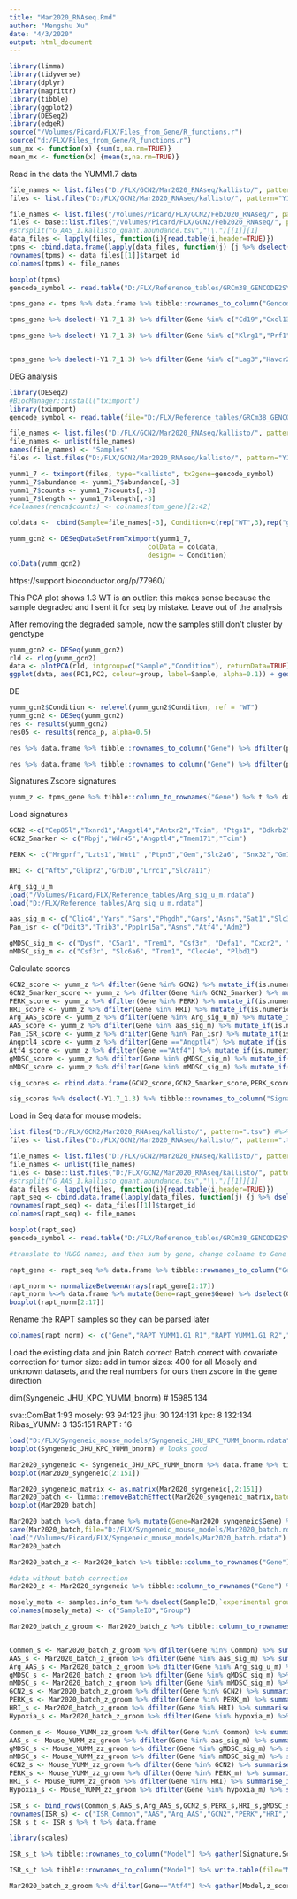 ```yaml
---
title: "Mar2020_RNAseq.Rmd"
author: "Mengshu Xu"
date: "4/3/2020"
output: html_document
---
```


```r
library(limma)
library(tidyverse)
library(dplyr)
library(magrittr)
library(tibble)
library(ggplot2)
library(DESeq2)
library(edgeR)
source("/Volumes/Picard/FLX/Files_from_Gene/R_functions.r")
source("d:/FLX/Files_from_Gene/R_functions.r")
sum_mx <- function(x) {sum(x,na.rm=TRUE)}
mean_mx <- function(x) {mean(x,na.rm=TRUE)}
```

Read in the data the YUMM1.7 data
```r
file_names <- list.files("D:/FLX/GCN2/Mar2020_RNAseq/kallisto/", pattern="Y1.7_") %>% lapply(function(i) {strsplit(i,"\\.kallisto")[[1]][1]})
files <- list.files("D:/FLX/GCN2/Mar2020_RNAseq/kallisto/", pattern="Y1.7_", full.names=TRUE)

file_names <- list.files("/Volumes/Picard/FLX/GCN2/Feb2020_RNAseq/", pattern=".tsv") %>% lapply(function(i) {strsplit(i,"\\.")[[1]][1]})
files <- base::list.files("/Volumes/Picard/FLX/GCN2/Feb2020_RNAseq/", pattern=".tsv", full.names=TRUE)
#strsplit("G_AAS_1.kallisto_quant.abundance.tsv","\\.")[[1]][1]
data_files <- lapply(files, function(i){read.table(i,header=TRUE)})
tpms <- cbind.data.frame(lapply(data_files, function(j) {j %>% dselect(tpm)}))
rownames(tpms) <- data_files[[1]]$target_id
colnames(tpms) <- file_names
```

```r
boxplot(tpms)
gencode_symbol <- read.table("D:/FLX/Reference_tables/GRCm38_GENCODE2SYMBOL.txt",sep="\t",header=TRUE) %>% data.frame

tpms_gene <- tpms %>% data.frame %>% tibble::rownames_to_column("Gencode") %>% left_join(gencode_symbol, by="Gencode") %>% dselect(Symbol,everything()) %>% dselect(-Gencode) %>% group_by(Symbol) %>% mutate_if(is.numeric,sum_mx) %>% unique %>% ungroup %>% mutate(Gene=Symbol) %>% dselect(-Symbol)

tpms_gene %>% dselect(-Y1.7_1.3) %>% dfilter(Gene %in% c("Cd19","Cxcl13","Cxcr5","Cd8a","Cd4","Nkg7","Cd14")) %>% gather(Sample,mRNA_TPM,-Gene) %>% left_join(coldata, by="Sample") %>% mutate(Condition=factor(Condition,levels=c("WT","gcn2"))) %>% ggplot(aes(x=Condition,y=mRNA_TPM, colour=Sample)) + geom_point(aes(size=Size)) + facet_wrap(~Gene, ncol=7, scales="free_y") + ylim(0,NA) + geom_hline(yintercept=0)

tpms_gene %>% dselect(-Y1.7_1.3) %>% dfilter(Gene %in% c("Klrg1","Prf1","Cd69","Gzma","Gzmk")) %>% gather(Sample,mRNA_TPM,-Gene) %>% left_join(coldata, by="Sample") %>% mutate(Condition=factor(Condition,levels=c("WT","gcn2"))) %>% ggplot(aes(x=Condition,y=mRNA_TPM, colour=Sample)) + geom_point(aes(size=Size)) + facet_wrap(~Gene, ncol=9, scales="free_y") + ylim(0,NA) + geom_hline(yintercept=0) + nolegend()


tpms_gene %>% dselect(-Y1.7_1.3) %>% dfilter(Gene %in% c("Lag3","Havcr2","Pdcd1","Foxp3")) %>% gather(Sample,mRNA_TPM,-Gene) %>% left_join(coldata, by="Sample") %>% mutate(Condition=factor(Condition,levels=c("WT","gcn2"))) %>% ggplot(aes(x=Condition,y=mRNA_TPM, colour=Sample)) + geom_point(aes(size=Size)) + facet_wrap(~Gene, ncol=9, scales="free_y") + ylim(0,NA) + geom_hline(yintercept=0) + nolegend()
```

DEG analysis
```r
library(DESeq2)
#BiocManager::install("tximport")
library(tximport)
gencode_symbol <- read.table(file="D:/FLX/Reference_tables/GRCm38_GENCODE2SYMBOL.txt", sep="\t", header=TRUE)

file_names <- list.files("D:/FLX/GCN2/Mar2020_RNAseq/kallisto/", pattern="Y1.7_") %>% lapply(function(i) {strsplit(i,"\\.kallisto")[[1]][1]})
file_names <- unlist(file_names)
names(file_names) <- "Samples"
files <- list.files("D:/FLX/GCN2/Mar2020_RNAseq/kallisto/", pattern="Y1.7_", full.names=TRUE)

yumm1_7 <- tximport(files, type="kallisto", tx2gene=gencode_symbol)
yumm1_7$abundance <- yumm1_7$abundance[,-3]
yumm1_7$counts <- yumm1_7$counts[,-3]
yumm1_7$length <- yumm1_7$length[,-3]
#colnames(renca$counts) <- colnames(tpm_gene)[2:42]

coldata <-  cbind(Sample=file_names[-3], Condition=c(rep("WT",3),rep("gcn2",2)),Size=c(1423,1944,1245,392,1059)) %>% data.frame %>% mutate(Size=as.numeric(Size)) 

yumm_gcn2 <- DESeqDataSetFromTximport(yumm1_7,
                                   colData = coldata,
                                   design= ~ Condition)
colData(yumm_gcn2)

```


https://support.bioconductor.org/p/77960/

This PCA plot shows 1.3 WT is an outlier: this makes sense because the sample degraded and I sent it for seq by mistake. Leave out of the analysis

After removing the degraded sample, now the samples still don't cluster by genotype

```r
yumm_gcn2 <- DESeq(yumm_gcn2)
rld <- rlog(yumm_gcn2)
data <- plotPCA(rld, intgroup=c("Sample","Condition"), returnData=TRUE)
ggplot(data, aes(PC1,PC2, colour=group, label=Sample, alpha=0.1)) + geom_label(vjust = "inward", hjust = "inward") 
```

DE
```r
yumm_gcn2$Condition <- relevel(yumm_gcn2$Condition, ref = "WT")
yumm_gcn2 <- DESeq(yumm_gcn2)
res <- results(yumm_gcn2)
res05 <- results(renca_p, alpha=0.5)

res %>% data.frame %>% tibble::rownames_to_column("Gene") %>% dfilter(padj <= 0.1,log2FoldChange >= 0.5) %>% arrange(padj) %>% dfilter(!grepl("Gm|Rik",Gene)) %>% write.table(file="YUMM1.7_GCN2_UP.txt", quote=FALSE,row.names=FALSE,sep="\t")

res %>% data.frame %>% tibble::rownames_to_column("Gene") %>% dfilter(padj <= 0.1,log2FoldChange <= -0.5) %>% arrange(log2FoldChange) %>% dfilter(!grepl("Gm|Rik",Gene)) %>% write.table(file="YUMM1.7_GCN2_DN.txt", quote=FALSE,row.names=FALSE,sep="\t")
```

Signatures
Zscore
signatures

```r
yumm_z <- tpms_gene %>% tibble::column_to_rownames("Gene") %>% t %>% data.frame %>% tibble::rownames_to_column("Sample") %>% mutate_if(is.numeric,mx_zscore2) %>% tibble::column_to_rownames("Sample") %>% t %>% data.frame %>% tibble::rownames_to_column("Gene")
```

Load signatures

```r
GCN2 <-c("Cep85l","Txnrd1","Angptl4","Antxr2","Tcim", "Ptgs1", "Bdkrb2", "Prune2","Rbpj","Wdr45","Znrf2","Cnnm4","Grem1","Tnfaip2","Gpr137b-ps", "Car8", "Wipi2","Tmem171","Ndst3","Foxl1")
GCN2_5marker <- c("Rbpj","Wdr45","Angptl4","Tmem171","Tcim")

PERK <- c("Mrgprf","Lzts1","Wnt1" ,"Ptpn5","Gem","Slc2a6", "Snx32","Gm11331", "Prob1" , "Ccl7","Dbhos" ,"Mir99ahg","Trpm6", "N4bp2os","Glis1" ,"Mmp19","Lrrc73","Cd74","Pkdcc",   "2700069I18Rik","B230217C12Rik","Osr2")

HRI <- c("Aft5","Glipr2","Grb10","Lrrc1","Slc7a11")

Arg_sig_u_m 
load("/Volumes/Picard/FLX/Reference_tables/Arg_sig_u_m.rdata")
load("D:/FLX/Reference_tables/Arg_sig_u_m.rdata")

aas_sig_m <- c("Clic4","Yars","Sars","Phgdh","Gars","Asns","Sat1","Slc3a2","Ddit3","Wars","Chac1","Herpud1","Pycr1","Trib3","Cebpb","Ppp1r15a","Atf4")
Pan_isr <- c("Ddit3","Trib3","Ppp1r15a","Asns","Atf4","Adm2")

gMDSC_sig_m <- c("Dysf", "C5ar1", "Trem1", "Csf3r", "Defa1", "Cxcr2", "Plbd1", "Cmtm2", "Cxcr1", "Tnfrsf10c", "Ltf", "F13a1", "Ppbp", "Vnn3", "Padi4", "Glt1d1", "Clec4d", "Lcn2", "Bpi", "Camp", "Cd24", "Pglyrp1", "Ceacam1", "S100p", "Cyp4f3", "Clc", "S100a12", "Mcemp1", "Bst1", "Arg1", "Cda", "Adgrg3", "Csf2rb", "Il1r2", "Il1rap", "Kcnj15", "Limk2", "Dock5", "Stx3", "Ffar2", "Mefv", "Sirpb1")
mMDSC_sig_m <- c("Csf3r", "Slc6a6", "Trem1", "Clec4e", "Plbd1")

```


Calculate scores


```r
GCN2_score <- yumm_z %>% dfilter(Gene %in% GCN2) %>% mutate_if(is.numeric,mean_mx) %>% dselect(-Gene) %>% unique %>% ungroup %>% mutate(rownames="GCN2") %>% tibble::column_to_rownames("rownames")
GCN2_5marker_score <- yumm_z %>% dfilter(Gene %in% GCN2_5marker) %>% mutate_if(is.numeric,mean_mx) %>% dselect(-Gene) %>% unique %>% ungroup %>% mutate(rownames="GCN2_5marker") %>% tibble::column_to_rownames("rownames")
PERK_score <- yumm_z %>% dfilter(Gene %in% PERK) %>% mutate_if(is.numeric,mean_mx) %>% dselect(-Gene) %>% unique %>% ungroup %>% mutate(rownames="PERK") %>% tibble::column_to_rownames("rownames")
HRI_score <- yumm_z %>% dfilter(Gene %in% HRI) %>% mutate_if(is.numeric,mean_mx) %>% dselect(-Gene) %>% unique %>% ungroup %>% mutate(rownames="HRI") %>% tibble::column_to_rownames("rownames")
Arg_AAS_score <- yumm_z %>% dfilter(Gene %in% Arg_sig_u_m) %>% mutate_if(is.numeric,mean_mx) %>% dselect(-Gene) %>% unique %>% ungroup %>% mutate(rownames="Arg_AAS") %>% tibble::column_to_rownames("rownames")
AAS_score <- yumm_z %>% dfilter(Gene %in% aas_sig_m) %>% mutate_if(is.numeric,mean_mx) %>% dselect(-Gene) %>% unique %>% ungroup %>% mutate(rownames="AAS") %>% tibble::column_to_rownames("rownames")
Pan_ISR_score <- yumm_z %>% dfilter(Gene %in% Pan_isr) %>% mutate_if(is.numeric,mean_mx) %>% dselect(-Gene) %>% unique %>% ungroup %>% mutate(rownames="Pan_ISR") %>% tibble::column_to_rownames("rownames")
Angptl4_score <- yumm_z %>% dfilter(Gene =="Angptl4") %>% mutate_if(is.numeric,mean_mx) %>% dselect(-Gene) %>% unique %>% ungroup %>% mutate(rownames="Angptl4") %>% tibble::column_to_rownames("rownames")
Atf4_score <- yumm_z %>% dfilter(Gene =="Atf4") %>% mutate_if(is.numeric,mean_mx) %>% dselect(-Gene) %>% unique %>% ungroup %>% mutate(rownames="Atf4_gene") %>% tibble::column_to_rownames("rownames")
gMDSC_score <- yumm_z %>% dfilter(Gene %in% gMDSC_sig_m) %>% mutate_if(is.numeric,mean_mx) %>% dselect(-Gene) %>% unique %>% ungroup %>% mutate(rownames="gMDSC") %>% tibble::column_to_rownames("rownames")
mMDSC_score <- yumm_z %>% dfilter(Gene %in% mMDSC_sig_m) %>% mutate_if(is.numeric,mean_mx) %>% dselect(-Gene) %>% unique %>% ungroup %>% mutate(rownames="mMDSC") %>% tibble::column_to_rownames("rownames")

sig_scores <- rbind.data.frame(GCN2_score,GCN2_5marker_score,PERK_score,HRI_score,Arg_AAS_score,AAS_score,Pan_ISR_score,Atf4_score,gMDSC_score,mMDSC_score,make.row.names=TRUE)
```

```r
sig_scores %>% dselect(-Y1.7_1.3) %>% tibble::rownames_to_column("Signature") %>% dfilter(Signature != "gMDSC", Signature != "mMDSC") %>% gather(Sample,Score,-Signature) %>% left_join(coldata, by="Sample") %>% mutate(Signature=factor(Signature,levels=c("AAS","Arg_AAS","Pan_ISR","GCN2_5marker","GCN2","PERK","HRI","Atf4_gene"))) %>% mutate(Genotype=c(rep("WT",8*3),rep("gcn2",8*2))) %>% mutate(Genotype=factor(Genotype,levels=c("WT","gcn2")))  %>% ggplot(aes(x=Genotype, y=Score, colour=Sample)) + geom_point(aes(size=Size)) + geom_hline(yintercept=0, colour="grey50") + facet_wrap(~Signature, ncol=4) + ylim(-1.5,1.5)
```

Load in Seq data for mouse models:

```r
list.files("D:/FLX/GCN2/Mar2020_RNAseq/kallisto/", pattern=".tsv") #%>% lapply(function(i) {strsplit(i,"\\.kallisto")[[1]][1]})
files <- list.files("D:/FLX/GCN2/Mar2020_RNAseq/kallisto/", pattern=".tsv", full.names=TRUE)

file_names <- list.files("D:/FLX/GCN2/Mar2020_RNAseq/kallisto/", pattern=".tsv") %>% lapply(function(i) {strsplit(i,"\\.kallisto")[[1]][1]})
file_names <- unlist(file_names)
files <- base::list.files("D:/FLX/GCN2/Mar2020_RNAseq/kallisto/", pattern=".tsv", full.names=TRUE)
#strsplit("G_AAS_1.kallisto_quant.abundance.tsv","\\.")[[1]][1]
data_files <- lapply(files, function(i){read.table(i,header=TRUE)})
rapt_seq <- cbind.data.frame(lapply(data_files, function(j) {j %>% dselect(tpm)}))
rownames(rapt_seq) <- data_files[[1]]$target_id
colnames(rapt_seq) <- file_names

boxplot(rapt_seq)
gencode_symbol <- read.table("D:/FLX/Reference_tables/GRCm38_GENCODE2SYMBOL.txt",sep="\t",header=TRUE) %>% data.frame

#translate to HUGO names, and then sum by gene, change colname to Gene

rapt_gene <- rapt_seq %>% data.frame %>% tibble::rownames_to_column("Gencode") %>% left_join(gencode_symbol, by="Gencode") %>% dselect(Symbol,everything()) %>% dselect(-Gencode) %>% group_by(Symbol) %>% mutate_if(is.numeric,sum_mx) %>% unique %>% ungroup %>% mutate(Gene=Symbol) %>% dselect(-Symbol) %>% dselect(Gene, everything())

rapt_norm <- normalizeBetweenArrays(rapt_gene[2:17])
rapt_norm %<>% data.frame %>% mutate(Gene=rapt_gene$Gene) %>% dselect(Gene,everything())
boxplot(rapt_norm[2:17])
```
Rename the RAPT samples so they can be parsed later
```r
colnames(rapt_norm) <- c("Gene","RAPT_YUMM1.G1_R1","RAPT_YUMM1.G1_R2","RAPT_YUMM5.2_R1","RAPT_YUMM5.2_R2","RAPT_YUMM5.2_R3","RAPT_YUMM5.2_R4","RAPT_EG7_R1","RAPT_EG7_R2","RAPT_EG7_R3","RAPT_EL4_R1","RAPT_EL4_R2","RAPT_EL4_R3","RAPT_EL4_R4","RAPT_YUMM1.7_R1","RAPT_YUMM1.7_R2","RAPT_YUMM1.7_R3")
```


Load the existing data and join
Batch correct
Batch correct with covariate correction for tumor size: add in tumor sizes: 400 for all Mosely and unknown datasets, and the real numbers for ours
then zscore in the gene direction

dim(Syngeneic_JHU_KPC_YUMM_bnorm) # 15985 134

sva::ComBat
1:93 mosely: 93
94:123 jhu: 30
124:131 kpc: 8
132:134 Ribas_YUMM: 3
135:151 RAPT : 16



```r
load("D:/FLX/Syngeneic_mouse_models/Syngeneic_JHU_KPC_YUMM_bnorm.rdata") # Syngeneic_JHU_KPC_YUMM_bnorm. This was comBat and limma::NormalizeBetweenArrays normalized
boxplot(Syngeneic_JHU_KPC_YUMM_bnorm) # looks good

Mar2020_syngeneic <- Syngeneic_JHU_KPC_YUMM_bnorm %>% data.frame %>% tibble::rownames_to_column("Gene") %>% left_join(rapt_norm, by="Gene")
boxplot(Mar2020_syngeneic[2:151])

Mar2020_syngeneic_matrix <- as.matrix(Mar2020_syngeneic[,2:151])
Mar2020_batch <- limma::removeBatchEffect(Mar2020_syngeneic_matrix,batch=c(rep("A",93),rep("B",30),rep("C",8),rep("D",3),rep("E",16)),covariates=c(rep(200,93),rep(200,30),rep(200,8),rep(200,3),1585,2597,557,332,107,273,1750,2270,1651,1435,1758,1225,1315,1423,1944,1245))
boxplot(Mar2020_batch)

Mar2020_batch %<>% data.frame %>% mutate(Gene=Mar2020_syngeneic$Gene) %>% dselect(Gene, everything())
save(Mar2020_batch,file="D:/FLX/Syngeneic_mouse_models/Mar2020_batch.rdata")
load("/Volumes/Picard/FLX/Syngeneic_mouse_models/Mar2020_batch.rdata")
Mar2020_batch
```


```r
Mar2020_batch_z <- Mar2020_batch %>% tibble::column_to_rownames("Gene") %>% t %>% data.frame %>% tibble::rownames_to_column("experimental.group") %>% mutate_if(is.numeric,mx_zscore2) %>% tibble::column_to_rownames("experimental.group") %>% t %>% as.data.frame %>% tibble::rownames_to_column("Gene")

#data without batch correction
Mar2020_z <- Mar2020_syngeneic %>% tibble::column_to_rownames("Gene") %>% t %>% data.frame %>% tibble::rownames_to_column("experimental.group") %>% mutate_if(is.numeric,mx_zscore2) %>% tibble::column_to_rownames("experimental.group") %>% t %>% as.data.frame %>% tibble::rownames_to_column("Gene")

mosely_meta <- samples.info_tum %>% dselect(SampleID,`experimental group`)
colnames(mosely_meta) <- c("SampleID","Group")

Mar2020_batch_z_groom <- Mar2020_batch_z %>% tibble::column_to_rownames("Gene") %>% t %>% data.frame %>% tibble::rownames_to_column("SampleID") %>% left_join(mosely_meta, by="SampleID") %>% dselect(SampleID,Group,everything()) %>% mutate(Group=if_else(is.na(Group),SampleID,Group)) %>% mutate(Group = if_else(grepl("K_rep",Group),"GEMM_KPC_UWash",Group)) %>% dfilter(!grepl("OG_rep",Group)) %>% dselect(-SampleID) %>% dfilter(!grepl("_CL",Group)) %>% dfilter(grepl("_T$|YUMM|GEMM|BTH_04_bulk_tumor_untreated|AB_1_TIL_untreated|^RAPT",Group)) %>% mutate(Group= if_else(Group=="BTH_04_bulk_tumor_untreated","GEMM_KPC_JHU",Group)) %>% mutate(Group= if_else(Group=="AB_1_TIL_untreated","GEMM_KPC_TIL_JHU",Group)) %>% separate(Group,into=c("Group",NA), sep="_T$|_R",extra="drop", remove=TRUE) %>% group_by(Group) %>% summarise_if(is.numeric,mean) %>% ungroup %>% tibble::column_to_rownames("Group") %>% t %>% data.frame %>% tibble::rownames_to_column("Gene")


Common_s <- Mar2020_batch_z_groom %>% dfilter(Gene %in% Common) %>% summarise_if(is.numeric,mean_mx)
AAS_s <- Mar2020_batch_z_groom %>% dfilter(Gene %in% aas_sig_m) %>% summarise_if(is.numeric,mean_mx)
Arg_AAS_s <- Mar2020_batch_z_groom %>% dfilter(Gene %in% Arg_sig_u_m) %>% summarise_if(is.numeric,mean_mx)
gMDSC_s <- Mar2020_batch_z_groom %>% dfilter(Gene %in% gMDSC_sig_m) %>% summarise_if(is.numeric,mean_mx)
mMDSC_s <- Mar2020_batch_z_groom %>% dfilter(Gene %in% mMDSC_sig_m) %>% summarise_if(is.numeric,mean_mx)
GCN2_s <- Mar2020_batch_z_groom %>% dfilter(Gene %in% GCN2) %>% summarise_if(is.numeric,mean_mx)
PERK_s <- Mar2020_batch_z_groom %>% dfilter(Gene %in% PERK_m) %>% summarise_if(is.numeric,mean_mx)
HRI_s <- Mar2020_batch_z_groom %>% dfilter(Gene %in% HRI) %>% summarise_if(is.numeric,mean_mx)
Hypoxia_s <- Mar2020_batch_z_groom %>% dfilter(Gene %in% hypoxia_m) %>% summarise_if(is.numeric,mean_mx)

Common_s <- Mouse_YUMM_zz_groom %>% dfilter(Gene %in% Common) %>% summarise_if(is.numeric,sum_mx)
AAS_s <- Mouse_YUMM_zz_groom %>% dfilter(Gene %in% aas_sig_m) %>% summarise_if(is.numeric,sum)
gMDSC_s <- Mouse_YUMM_zz_groom %>% dfilter(Gene %in% gMDSC_sig_m) %>% summarise_if(is.numeric,sum_mx)
mMDSC_s <- Mouse_YUMM_zz_groom %>% dfilter(Gene %in% mMDSC_sig_m) %>% summarise_if(is.numeric,sum_mx)
GCN2_s <- Mouse_YUMM_zz_groom %>% dfilter(Gene %in% GCN2) %>% summarise_if(is.numeric,sum_mx)
PERK_s <- Mouse_YUMM_zz_groom %>% dfilter(Gene %in% PERK_m) %>% summarise_if(is.numeric,sum_mx)
HRI_s <- Mouse_YUMM_zz_groom %>% dfilter(Gene %in% HRI) %>% summarise_if(is.numeric,sum_mx)
Hypoxia_s <- Mouse_YUMM_zz_groom %>% dfilter(Gene %in% hypoxia_m) %>% summarise_if(is.numeric,function(x){sum(x)/2})

ISR_s <- bind_rows(Common_s,AAS_s,Arg_AAS_s,GCN2_s,PERK_s,HRI_s,gMDSC_s,mMDSC_s,Hypoxia_s)
rownames(ISR_s) <- c("ISR_Common","AAS","Arg_AAS","GCN2","PERK","HRI","gMDSC","mMDSC","Hypoxia")
ISR_s_t <- ISR_s %>% t %>% data.frame 

library(scales)

ISR_s_t %>% tibble::rownames_to_column("Model") %>% gather(Signature,Score,-Model) %>% mutate(Signature= factor(Signature, levels= c("ISR_Common","AAS","Arg_AAS","GCN2","PERK","HRI","gMDSC","mMDSC","Hypoxia")))  %>% ggplot(aes(Signature,reorder(Model,Score),fill=Score)) + geom_tile() + scale_fill_gradient2(low="green4", high="purple", mid= "white", limits=c(-0.75,0.75), oob=squish) + theme(axis.text.x = element_text(angle = 90, hjust = 0)) + scale_x_discrete(position = "top") # ggsave("Mouse_model_zz_YUMM_hypoxia.jpg", width=5, height=8, dpi=150, plot= last_plot(), units = "in")

ISR_s_t %>% tibble::rownames_to_column("Model") %>% write.table(file="Mouse_model_Apr2020.txt", sep="\t", row.names=FALSE, quote=FALSE)

Mar2020_batch_z_groom %>% dfilter(Gene=="Atf4") %>% gather(Model,z_score,-Gene) %>% ggplot(aes(reorder(Model,z_score),z_score)) + geom_point() + coord_flip()
```


